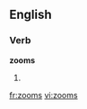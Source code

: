 ==English==

===Verb===
'''zooms'''

# {{third-person singular of|[[zoom]]}}

[[fr:zooms]]
[[vi:zooms]]